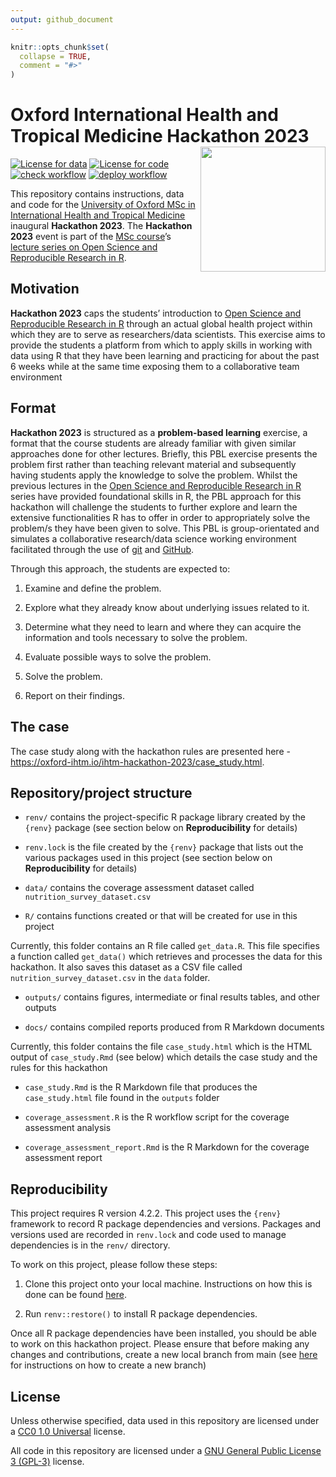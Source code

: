 ```yaml
---
output: github_document
---
```


<!-- README.md is generated from README.Rmd. Please edit that file -->

```r
knitr::opts_chunk$set(
  collapse = TRUE,
  comment = "#>"
)
```

# Oxford International Health and Tropical Medicine Hackathon 2023 <img src="https://raw.githubusercontent.com/OxfordIHTM/open-reproducible-science/main/images/oxford_codehub.png" width="200px" align="right" />

<!-- badges: start -->
[![License for data](https://img.shields.io/badge/license (for data)-CC0-blue.svg)](https://creativecommons.org/publicdomain/zero/1.0/)
[![License for code](https://img.shields.io/badge/license (for code)-GPL3.0-blue.svg)](https://opensource.org/licenses/gpl-3.0.html)
[![check workflow](https://github.com/OxfordIHTM/ihtm-hackathon-2023/actions/workflows/check-workflow.yml/badge.svg)](https://github.com/OxfordIHTM/ihtm-hackathon-2023/actions/workflows/check-workflow.yml)
[![deploy workflow](https://github.com/OxfordIHTM/ihtm-hackathon-2023/actions/workflows/deploy-workflow.yml/badge.svg)](https://github.com/OxfordIHTM/ihtm-hackathon-2023/actions/workflows/deploy-workflow.yml)
<!-- badges: end -->

This repository contains instructions, data and code for the [University
of Oxford MSc in International Health and Tropical
Medicine](https://www.ox.ac.uk/admissions/graduate/courses/msc-international-health-and-tropical-medicine)
inaugural **Hackathon 2023**. The **Hackathon 2023** event is part of
the [MSc course](https://www.ox.ac.uk/admissions/graduate/courses/msc-international-health-and-tropical-medicine)’s
[lecture series on Open Science and Reproducible Research in
R](https://oxford-ihtm.io/open-reproducible-science).

## Motivation

**Hackathon 2023** caps the students’ introduction to [Open Science and
Reproducible Research in
R](https://oxford-ihtm.io/open-reproducible-science) through an actual
global health project within which they are to serve as researchers/data
scientists. This exercise aims to provide the students a platform from
which to apply skills in working with data using R that they have been
learning and practicing for about the past 6 weeks while at the same
time exposing them to a collaborative team environment

## Format

**Hackathon 2023** is structured as a **problem-based learning**
exercise, a format that the course students are already familiar with
given similar approaches done for other lectures. Briefly, this PBL
exercise presents the problem first rather than teaching relevant
material and subsequently having students apply the knowledge to solve
the problem. Whilst the previous lectures in the [Open Science and
Reproducible Research in
R](https://oxford-ihtm.io/open-reproducible-science) series have
provided foundational skills in R, the PBL approach for this hackathon
will challenge the students to further explore and learn the extensive
functionalities R has to offer in order to appropriately solve the
problem/s they have been given to solve. This PBL is group-orientated
and simulates a collaborative research/data science working environment
facilitated through the use of [git](https://git-scm.com/) and
[GitHub](https://github.com).

Through this approach, the students are expected to:

1.  Examine and define the problem.

2.  Explore what they already know about underlying issues related to
    it.

3.  Determine what they need to learn and where they can acquire the
    information and tools necessary to solve the problem.

4.  Evaluate possible ways to solve the problem.

5.  Solve the problem.

6.  Report on their findings.

## The case

The case study along with the hackathon rules are presented here -
<https://oxford-ihtm.io/ihtm-hackathon-2023/case_study.html>.

## Repository/project structure

- `renv/` contains the project-specific R package library created by the
  `{renv}` package (see section below on **Reproducibility** for details)
  
- `renv.lock` is the file created by the `{renv}` package that lists out
  the various packages used in this project 
  (see section below on **Reproducibility** for details)

- `data/` contains the coverage assessment dataset called
  `nutrition_survey_dataset.csv`

- `R/` contains functions created or that will be created for use in
  this project

Currently, this folder contains an R file called `get_data.R`. This
file specifies a function called `get_data()` which retrieves and
processes the data for this hackathon. It also saves this dataset as a
CSV file called `nutrition_survey_dataset.csv` in the `data` folder.

- `outputs/` contains figures, intermediate or final results tables, 
  and other outputs

- `docs/` contains compiled reports produced from R Markdown documents

Currently, this folder contains the file `case_study.html` which is the
HTML output of `case_study.Rmd` (see below) which details the case study and 
the rules for this hackathon

- `case_study.Rmd` is the R Markdown file that produces the `case_study.html`
  file found in the `outputs` folder

- `coverage_assessment.R` is the R workflow script for the coverage assessment
  analysis
  
- `coverage_assessment_report.Rmd` is the R Markdown for the coverage
  assessment report
  
## Reproducibility

This project requires R version 4.2.2. This project uses the `{renv}` 
framework to record R package dependencies and versions. Packages and 
versions used are recorded in `renv.lock` and code used to manage 
dependencies is in the `renv/` directory. 

To work on this project, please follow these steps:

1. Clone this project onto your local machine. Instructions on how this is 
   done can be found 
   [here](https://oxford-ihtm.io/ihtm-handbook/clone-repository.html).

2. Run `renv::restore()` to install R package dependencies.


Once all R package dependencies have been installed, you should be able
to work on this hackathon project. Please ensure that before making any
changes and contributions, create a new local branch from main
(see [here](https://oxford-ihtm.io/ihtm-handbook/participate-projects.html#create-a-new-branch-from-the-main-branch)
for instructions on how to create a new branch)

## License

Unless otherwise specified, data used in this repository are licensed under a 
[CC0 1.0 Universal](https://creativecommons.org/publicdomain/zero/1.0/) license.

All code in this repository are licensed under a 
[GNU General Public License 3 (GPL-3)](https://opensource.org/licenses/gpl-3.0.html) 
license.



<br/>
<br/>